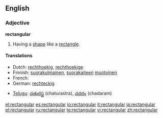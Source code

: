 ==English==

===Adjective===
'''rectangular'''

# Having a [[shape]] like a [[rectangle]].

====Translations====
{{top}}
* Dutch: [[rechthoekig]], [[rechthoekige]]
* Finnish: [[suorakulmainen]], [[suorakaide|suorakaiteen]] [[muotoinen]]
* French: {{t|fr|rectangulaire}}
* German: [[rechteckig]]
{{mid}}
* [[Telugu]]: [[చతురస్త్ర]] (chaturastra), [[చదరం]] (chadaram)
{{bottom}}

[[el:rectangular]]
[[es:rectangular]]
[[io:rectangular]]
[[it:rectangular]]
[[ja:rectangular]]
[[pl:rectangular]]
[[ru:rectangular]]
[[te:rectangular]]
[[vi:rectangular]]
[[zh:rectangular]]
